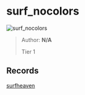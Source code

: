 
# surf_nocolors

![surf_nocolors](https://raw.githubusercontent.com/Sayt123/SurfMapPics/Maps-and-bonuses/csgo/surf_nocolors.jpg)

> Author: **N/A**
>
> Tier 1

## Records

[surfheaven](https://surfheaven.eu/map/surf_nocolors)
